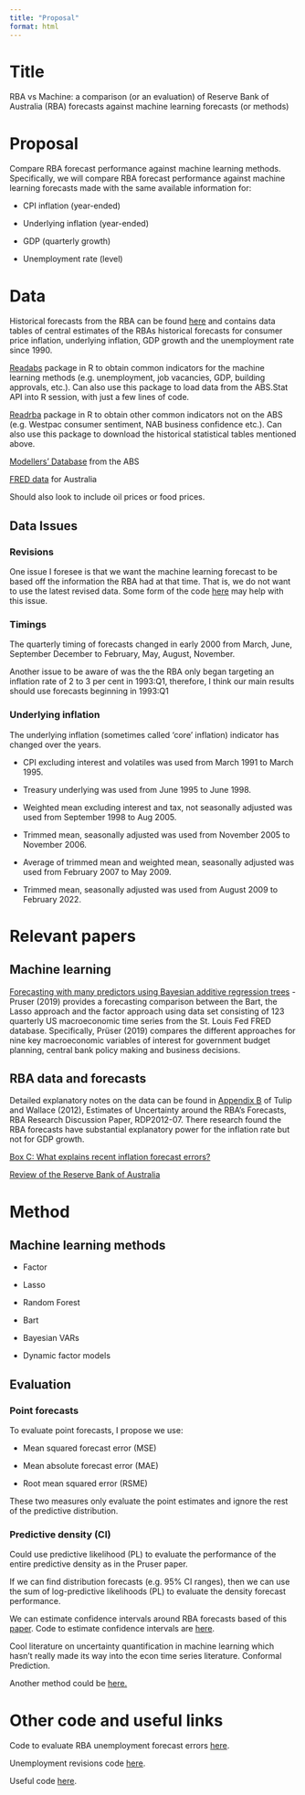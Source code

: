 ```yaml
---
title: "Proposal"
format: html
---
```


# Title

RBA vs Machine: a comparison (or an evaluation) of Reserve Bank of Australia (RBA) forecasts against machine learning forecasts (or methods)

# Proposal

Compare RBA forecast performance against machine learning methods. Specifically, we will compare RBA forecast performance against machine learning forecasts made with the same available information for:

-   CPI inflation (year-ended)

-   Underlying inflation (year-ended)

-   GDP (quarterly growth)

-   Unemployment rate (level)

# Data

Historical forecasts from the RBA can be found [here](https://www.rba.gov.au/statistics/historical-forecasts.html) and contains data tables of central estimates of the RBAs historical forecasts for consumer price inflation, underlying inflation, GDP growth and the unemployment rate since 1990.

[Readabs](https://github.com/MattCowgill/readabs) package in R to obtain common indicators for the machine learning methods (e.g. unemployment, job vacancies, GDP, building approvals, etc.). Can also use this package to load data from the ABS.Stat API into R session, with just a few lines of code.

[Readrba](https://github.com/MattCowgill/readrba) package in R to obtain other common indicators not on the ABS (e.g. Westpac consumer sentiment, NAB business confidence etc.). Can also use this package to download the historical statistical tables mentioned above.

[Modellers' Database](https://www.abs.gov.au/statistics/economy/national-accounts/modellers-database/latest-release) from the ABS

[FRED data](https://fred.stlouisfed.org/tags/series?et=&pageID=6&t=australia) for Australia

Should also look to include oil prices or food prices.

## Data Issues

### Revisions

One issue I foresee is that we want the machine learning forecast to be based off the information the RBA had at that time. That is, we do not want to use the latest revised data. Some form of the code [here](https://gist.github.com/MattCowgill/b37771c036b09b8e3a49732e1de6227c) may help with this issue.

### Timings

The quarterly timing of forecasts changed in early 2000 from March, June, September December to February, May, August, November.

Another issue to be aware of was the the RBA only began targeting an inflation rate of 2 to 3 per cent in 1993:Q1, therefore, I think our main results should use forecasts beginning in 1993:Q1

### Underlying inflation

The underlying inflation (sometimes called 'core' inflation) indicator has changed over the years.

-   CPI excluding interest and volatiles was used from March 1991 to March 1995.

-   Treasury underlying was used from June 1995 to June 1998.

-   Weighted mean excluding interest and tax, not seasonally adjusted was used from September 1998 to Aug 2005.

-   Trimmed mean, seasonally adjusted was used from November 2005 to November 2006.

-   Average of trimmed mean and weighted mean, seasonally adjusted was used from February 2007 to May 2009.

-   Trimmed mean, seasonally adjusted was used from August 2009 to February 2022.

# Relevant papers

## Machine learning

[Forecasting with many predictors using Bayesian additive regression trees](https://onlinelibrary.wiley.com/doi/abs/10.1002/for.2587) - Pruser (2019) provides a forecasting comparison between the Bart, the Lasso approach and the factor approach using data set consisting of 123 quarterly US macroeconomic time series from the St. Louis Fed FRED database. Specifically, Prüser (2019) compares the different approaches for nine key macroeconomic variables of interest for government budget planning, central bank policy making and business decisions.

## RBA data and forecasts

Detailed explanatory notes on the data can be found in [Appendix B](https://www.rba.gov.au/publications/rdp/2012/pdf/rdp2012-07.pdf#page=38 "Link, opening in a new window, to PDF file.") of Tulip and Wallace (2012), Estimates of Uncertainty around the RBA's Forecasts, RBA Research Discussion Paper, RDP2012-07. There research found the RBA forecasts have substantial explanatory power for the inflation rate but not for GDP growth.

[Box C: What explains recent inflation forecast errors?](https://www.rba.gov.au/publications/smp/2022/nov/box-c-what-explains-recent-inflation-forecast-errors.html)

[Review of the Reserve Bank of Australia](https://rbareview.gov.au/final-report)

# Method

## Machine learning methods

-   Factor

-   Lasso

-   Random Forest

-   Bart

-   Bayesian VARs

-   Dynamic factor models

## Evaluation

### Point forecasts

To evaluate point forecasts, I propose we use:

-   Mean squared forecast error (MSE)

-   Mean absolute forecast error (MAE)

-   Root mean squared error (RSME)

These two measures only evaluate the point estimates and ignore the rest of the predictive distribution.

### Predictive density (CI)

Could use predictive likelihood (PL) to evaluate the performance of the entire predictive density as in the Pruser paper.

If we can find distribution forecasts (e.g. 95% CI ranges), then we can use the sum of log-predictive likelihoods (PL) to evaluate the density forecast performance.

We can estimate confidence intervals around RBA forecasts based of this [paper](https://www.rba.gov.au/publications/rdp/2012/pdf/rdp2012-07.pdf). Code to estimate confidence intervals are [here](https://gist.github.com/MattCowgill/2cc25392721ea5abd9daa810f91395b0).

Cool literature on uncertainty quantification in machine learning which hasn't really made its way into the econ time series literature. Conformal Prediction.

Another method could be [here.](https://www.nixtla.io/?fbclid=IwAR3O0N_ShRuTR1tgi7spy9xbu_B-BfpfQ_Jf8jKXxJcG7Y1fpxWgtrh_12U#tgpt)

# Other code and useful links

Code to evaluate RBA unemployment forecast errors [here](https://gist.github.com/MattCowgill/2cc25392721ea5abd9daa810f91395b0).

Unemployment revisions code [here](https://gist.github.com/MattCowgill/b37771c036b09b8e3a49732e1de6227c).

Useful code [here](https://gist.github.com/MattCowgill/2581fe1ff1c417690921da07751bdc17).
